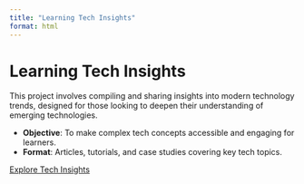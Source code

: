 ```yaml
---
title: "Learning Tech Insights"
format: html
---
```


# Learning Tech Insights

This project involves compiling and sharing insights into modern technology trends, designed for those looking to deepen their understanding of emerging technologies.

- **Objective**: To make complex tech concepts accessible and engaging for learners.
- **Format**: Articles, tutorials, and case studies covering key tech topics.

[Explore Tech Insights](/_book/index.html)
